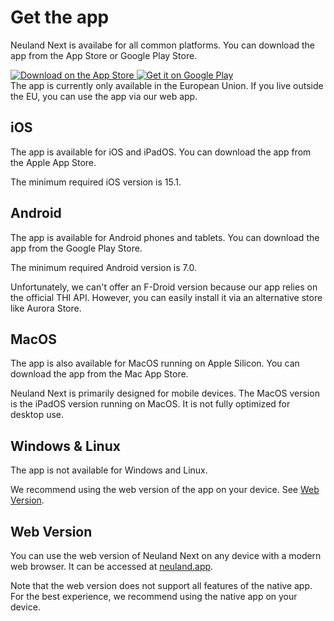 
# Get the app

Neuland Next is availabe for all common platforms. You can download the app from the App Store or Google Play Store.

<div class="flex gap-2 mt-4">
      <a href="https://apps.apple.com/app/apple-store/id1617096811?pt=124486931&ct=web&mt=8">
        <img alt="Download on the App Store" src="/assets/Apple_Badge_EN.svg"  class="h-12 w-auto" />
      </a>
      <a href="https://play.google.com/store/apps/details?id=app.neuland">
        <img alt="Get it on Google Play" src="/assets/Google_Badge_EN.svg" class="h-12 w-auto" />
      </a>
</div>

<Callout type="info">
The app is currently only available in the European Union. If you live outside the EU, you can use the app via our web app.
</Callout>

## iOS

The app is available for iOS and iPadOS. You can download the app from the Apple App Store.

The minimum required iOS version is 15.1.


## Android

The app is available for Android phones and tablets. You can download the app from the Google Play Store.


The minimum required Android version is 7.0.

<Callout>
Unfortunately, we can't offer an F-Droid version because our app relies on the official THI API. However, you can easily install it via an alternative store like Aurora Store.
</Callout> 

## MacOS

The app is also available for MacOS running on Apple Silicon. You can download the app from the Mac App Store.

Neuland Next is primarily designed for mobile devices. The MacOS version is the iPadOS version running on MacOS. It is not fully optimized for desktop use.


## Windows & Linux

The app is not available for Windows and Linux.

We recommend using the web version of the app on your device. See [Web Version](#web-version).

## Web Version

You can use the web version of Neuland Next on any device with a modern web browser. It can be accessed at [neuland.app](https://web.neuland.app).

Note that the web version does not support all features of the native app. For the best experience, we recommend using the native app on your device.
